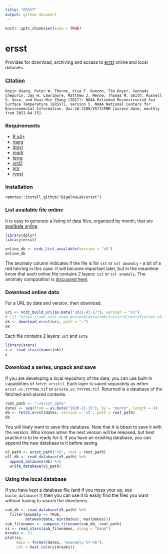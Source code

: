 ```yaml
---
title: "ERSST"
output: github_document
---
```


```r
knitr::opts_chunk$set(echo = TRUE)
```

# ersst

Provides for download, archiving and access to [errst](https://www.ncdc.noaa.gov/data-access/marineocean-data/extended-reconstructed-sea-surface-temperature-ersst-v5) online and local datasets.

### [Citation](https://www.ncei.noaa.gov/access/metadata/landing-page/bin/iso?id=gov.noaa.ncdc:C00927)

```
Boyin Huang, Peter W. Thorne, Viva F. Banzon, Tim Boyer, Gennady Chepurin, Jay H. Lawrimore, Matthew J. Menne, Thomas M. Smith, Russell S. Vose, and Huai-Min Zhang (2017): NOAA Extended Reconstructed Sea Surface Temperature (ERSST), Version 5. NOAA National Centers for Environmental Information. doi:10.7289/V5T72FNM [access date, monthly from 2021-04-15].
```

### Requirements

  + [R v4+](https://www.r-project.org/)
  + [rlang](https://CRAN.R-project.org/package=rlang)
  + [dplyr](https://CRAN.R-project.org/package=dplyr)
  + [readr](https://CRAN.R-project.org/package=readr)
  + [terra](https://CRAN.R-project.org/package=terra)
  + [xml2](https://CRAN.R-project.org/package=xml2)
  + [httr](https://CRAN.R-project.org/package=httr)
  + [rvest](https://github.com/BigelowLab/rvest)
  

### Installation

```
remotes::install_github("BigelowLab/ersst")
```

### List available file online

It is easy to generate a listing of data files, organized by month, that are [availbale online](https://www.ncei.noaa.gov/pub/data/cmb/ersst/v5/netcdf/).

```r
library(dplyr)
library(ersst)

online_db <- ncdc_list_available(version = "v5")
online_db
```

The anomaly column indicates if the file is for `sst` or `sst anomaly` - a bit of a red herring in this case.  It will become important later, but in the meantime know that each online file contains 2 layers: `sst` or `sst anomaly`.  The anomaly computation is [discussed here](https://www.ncdc.noaa.gov/data-access/marineocean-data/extended-reconstructed-sea-surface-temperature-ersst-v5).


### Download online data

For a URL by date and version, then download.

```r
uri <- ncdc_build_uri(as.Date("2021-03-17"), version = "v5")
# [1] "https://www.ncei.noaa.gov/pub/data/cmb/ersst/v5/netcdf/ersst.v5.202103.nc"
ok <- download_ersst(uri, path = ".")
ok
```

Each file contains 2 layers: `sst` and `ssta`

```r
library(stars)
s <- read_stars(names(ok))
s
```

### Download a series, unpack and save

If you are developing a local repository of the data, you can use built-in capabilities of `fetch_ersst()`. Each layer is saved separately as either `ersst.vv.YYYYmm.tif` or `erssta.vv.YYYYmm.tif`.  Returned is a database of the fetched-and-stored contents.

```r
root_path <- "~/ersst_data"
dates <- seq(from = as.Date("2020-11-15"), by = "month", length = 4)
db <- fetch_ersst(dates, version = 'v5', path = root_path)
db
```

You will likely want to save this database. Note that it is bbest to save it with the version.  Who knows when the next version will be released, but best practice is to be ready for it. If you have an exisiting database, you can append the new database to it before saving.

```r
v5_path <- ersst_path("v5", root = root_path)
all_db <- read_database(v5_path) %>%
  append_database(db) %>%
  write_database(v5_path)
```

### Using the local database

If you have kept a database file (and if you mess your up, see `build_database()`) then you can use it to easily find the files you want without having to search the directories.

```r
sub_db <- read_database(v5_path) %>%
  filter(anomaly == TRUE, 
         between(date, min(dates), max(dates)))
sub_filenames <- compose_filename(sub_db, root_path)
ss <- read_stars(sub_filenames, along = "band")
breaks <- 11
plot(ss, 
     main = format(dates, "anonamly %Y-%b"),
     col = heat.colors(breaks))
```

